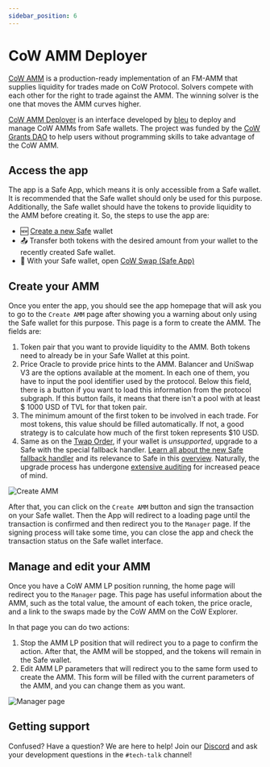 ```yaml
---
sidebar_position: 6
---
```


# CoW AMM Deployer

[CoW AMM](https://cow.fi/cow-amm) is a production-ready implementation of an FM-AMM that supplies liquidity for trades made on CoW Protocol. Solvers compete with each other for the right to trade against the AMM. The winning solver is the one that moves the AMM curves higher.

[CoW AMM Deployer](https://app.safe.global/share/safe-app?appUrl=https%3A%2F%2Fmonorepo-cow-amm-deployer.vercel.app&chain=eth) is an interface developed by [bleu](https://github.com/bleu-fi) to deploy and manage CoW AMMs from Safe wallets. The project was funded by the [CoW Grants DAO](https://grants.cow.fi/) to help users without programming skills to take advantage of the CoW AMM.

## Access the app

The app is a Safe App, which means it is only accessible from a Safe wallet. It is recommended that the Safe wallet should only be used for this purpose. Additionally, the Safe wallet should have the tokens to provide liquidity to the AMM before creating it. So, the steps to use the app are:

* 🆕 [Create a new Safe](https://app.safe.global/welcome) wallet
* 📤 Transfer both tokens with the desired amount from your wallet to the recently created Safe wallet.
* 🔌 With your Safe wallet, open [CoW Swap (Safe App)](https://app.safe.global/share/safe-app?appUrl=https%3A%2F%2Fswap.cow.fi&chain=eth)

## Create your AMM

Once you enter the app, you should see the app homepage that will ask you to go to the `Create AMM` page after showing you a warning about only using the Safe wallet for this purpose. This page is a form to create the AMM. The fields are:

1. Token pair that you want to provide liquidity to the AMM. Both tokens need to already be in your Safe Wallet at this point.
2. Price Oracle to provide price hints to the AMM. Balancer and UniSwap V3 are the options available at the moment. In each one of them, you have to input the pool identifier used by the protocol. Below this field, there is a button if you want to load this information from the protocol subgraph. If this button fails, it means that there isn't a pool with at least $ 1000 USD of TVL for that token pair.
3. The minimum amount of the first token to be involved in each trade. For most tokens, this value should be filled automatically. If not, a good strategy is to calculate how much of the first token represents $10 USD.
4. Same as on the [Twap Order](./cow-swap/twap.mdx), if your wallet is _unsupported_, upgrade to a Safe with the special fallback handler. [Learn all about the new Safe fallback handler](https://blog.cow.fi/all-you-need-to-know-about-cow-swaps-new-safe-fallback-handler-8ef0439925d1) and its relevance to Safe in this [overview](https://help.safe.global/en/articles/40838-what-is-a-fallback-handler-and-how-does-it-relate-to-safe). Naturally, the upgrade process has undergone [extensive auditing](https://github.com/cowprotocol/composable-cow/tree/ab3addad9bc05acdbf5fb040eb5c336209b58e31/audits) for increased peace of mind.

![Create AMM](/img/cowammdeployer/create-amm.png)

After that, you can click on the `Create AMM` button and sign the transaction on your Safe wallet. Then the App will redirect to a loading page until the transaction is confirmed and then redirect you to the `Manager` page. If the signing process will take some time, you can close the app and check the transaction status on the Safe wallet interface.

## Manage and edit your AMM

Once you have a CoW AMM LP position running, the home page will redirect you to the `Manager` page. This page has useful information about the AMM, such as the total value, the amount of each token, the price oracle, and a link to the swaps made by the CoW AMM on the CoW Explorer.

In that page you can do two actions:

1. Stop the AMM LP position that will redirect you to a page to confirm the action. After that, the AMM will be stopped, and the tokens will remain in the Safe wallet.
2. Edit AMM LP parameters that will redirect you to the same form used to create the AMM. This form will be filled with the current parameters of the AMM, and you can change them as you want.

![Manager page](/img/cowammdeployer/manager.png)

## Getting support

Confused? Have a question? We are here to help! Join our [Discord](https://discord.com/invite/cowprotocol) and ask your development questions in the `#tech-talk` channel!